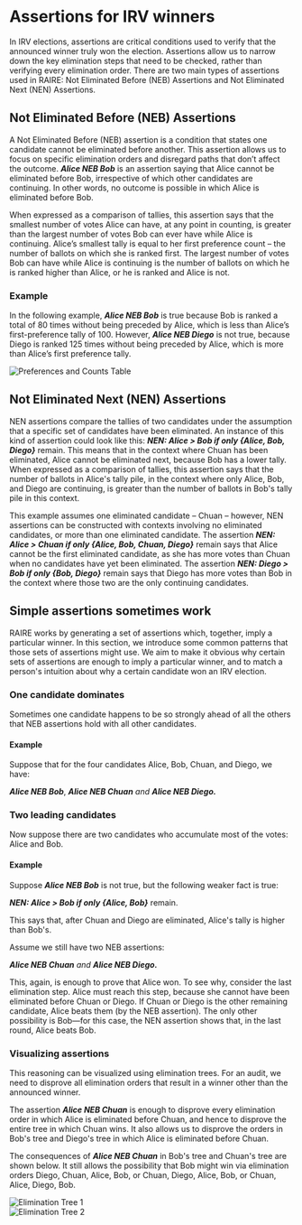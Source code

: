 
# Assertions for IRV winners

In IRV elections, assertions are critical conditions used to verify
that the announced winner truly won the election. Assertions allow us
to narrow down the key elimination steps that need to be checked,
rather than verifying every elimination order. There are two main
types of assertions used in RAIRE: Not Eliminated Before (NEB)
Assertions and Not Eliminated Next (NEN) Assertions.

## Not Eliminated Before (NEB) Assertions

A Not Eliminated Before (NEB) assertion is a condition that states one
candidate cannot be eliminated before another. This assertion allows
us to focus on specific elimination orders and disregard paths that
don’t affect the outcome. **_Alice NEB Bob_** is an assertion saying that Alice cannot be eliminated before Bob,
irrespective of which other candidates are continuing. In other words,
no outcome is possible in which Alice is eliminated before Bob.

When expressed as a comparison of tallies, this assertion says that
the smallest number of votes Alice can have, at any point in counting,
is greater than the largest number of votes Bob can ever have while
Alice is continuing. Alice’s smallest tally is equal to her first
preference count – the number of ballots on which she is ranked first.
The largest number of votes Bob can have while Alice is continuing is
the number of ballots on which he is ranked higher than Alice, or he
is ranked and Alice is not.

### Example

In the following example, **_Alice NEB Bob_** is true because Bob is ranked a total of 80 times without being
preceded by Alice, which is less than Alice’s first-preference tally
of 100. However, **_Alice NEB Diego_** is not true, because Diego is ranked 125 times without being preceded
by Alice, which is more than Alice’s first preference tally.

<div className="flex justify-center mb-8">
  <Image
    src="/tutorial-images/assertion-preference.png"
    alt="Preferences and Counts Table"
    width={250}
    height={180}
    className="rounded-md"
  />
</div>

## Not Eliminated Next (NEN) Assertions

NEN assertions compare the tallies of two candidates under the assumption
that a specific set of candidates have been eliminated. An instance of this
kind of assertion could look like this: **_NEN: Alice > Bob if only \{Alice,
Bob, Diego\}_** remain. This means that in the context where Chuan has been
eliminated, Alice cannot be eliminated next, because Bob has a lower tally.
When expressed as a comparison of tallies, this assertion says that the
number of ballots in Alice's tally pile, in the context where only Alice,
Bob, and Diego are continuing, is greater than the number of ballots in
Bob's tally pile in this context.

This example assumes one eliminated candidate – Chuan – however, NEN assertions can be constructed with contexts involving no eliminated candidates, or more than one eliminated candidate. The assertion **_NEN: Alice > Chuan if only \{Alice, Bob, Chuan, Diego\}_** remain says that Alice cannot be the first eliminated candidate, as she has more votes than Chuan when no candidates have yet been eliminated. The assertion **_NEN: Diego > Bob if only \{Bob, Diego\}_** remain says that Diego has more votes than Bob in the context where those two are the only continuing candidates.

## Simple assertions sometimes work

RAIRE works by generating a set of assertions which, together, imply a particular winner. In this section, we introduce some common patterns that those sets of assertions might use. We aim to make it obvious why certain sets of assertions are enough to imply a particular winner, and to match a person's intuition about why a certain candidate won an IRV election.

### One candidate dominates

Sometimes one candidate happens to be so strongly ahead of all the others that NEB assertions hold with all other candidates.

#### Example

Suppose that for the four candidates Alice, Bob, Chuan, and Diego, we have:

**_Alice NEB Bob_**,
**_Alice NEB Chuan_** _and_
**_Alice NEB Diego._**

### Two leading candidates

Now suppose there are two candidates who accumulate most of the votes: Alice and Bob.

#### Example

Suppose **_Alice NEB Bob_** is not true, but the following weaker fact is true:

**_NEN: Alice > Bob if only \{Alice, Bob\}_** remain.

This says that, after Chuan and Diego are eliminated, Alice's tally is higher than Bob's.

Assume we still have two NEB assertions:

**_Alice NEB Chuan_**
_and_
**_Alice NEB Diego._**

This, again, is enough to prove that Alice won. To see why, consider the last elimination step. Alice must reach this step, because she cannot have been eliminated before Chuan or Diego. If Chuan or Diego is the other remaining candidate, Alice beats them (by the NEB assertion). The only other possibility is Bob—for this case, the NEN assertion shows that, in the last round, Alice beats Bob.

### Visualizing assertions

This reasoning can be visualized using elimination trees. For an audit, we need to disprove all elimination orders that result in a winner other than the announced winner.

The assertion **_Alice NEB Chuan_** is enough to disprove every elimination order in which Alice is eliminated before Chuan, and hence to disprove the entire tree in which Chuan wins. It also allows us to disprove the orders in Bob's tree and Diego's tree in which Alice is eliminated before Chuan.

The consequences of **_Alice NEB Chuan_** in Bob's tree and Chuan's tree are shown below. It still allows the possibility that Bob might win via elimination orders Diego, Chuan, Alice, Bob, or Chuan, Diego, Alice, Bob, or Chuan, Alice, Diego, Bob.

<div className="flex justify-center mb-8">
  <Image
    src="/tutorial-images/assertion-eliminationtree1.png"
    alt="Elimination Tree 1"
    width={600}
    height={500}
    className="rounded-md"
  />
</div>

<div className="flex justify-center mb-8">
  <Image
    src="/tutorial-images/assertion-eliminationtree2.png"
    alt="Elimination Tree 2"
    width={600}
    height={500}
    className="rounded-md"
  />
</div>
